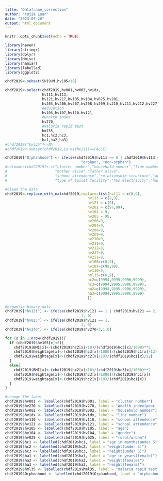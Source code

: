 ```yaml
---
title: "Dataframe_correction"
author: "Yujia Luan"
date: "2023-07-20"
output: html_document
---
```


```r
knitr::opts_chunk$set(echo = TRUE)
```

```r
library(haven)
library(stringr)
library(dplyr)
library(Hmisc)
library(naniar)
library(labelled)
library(ggplot2)
```

```r
chdf2019<-subset(SN19HM,hv105<18)

chdf2019<-select(chdf2019,hv001,hv002,hvidx,
                 hv111,hv113,
                 hv121,hv217,hv105,hv104,hv025,hv201,
                 hv205,hv206,hv207,hv208,hv209,hv210,hv211,hv212,hv227,hv221,
                 #education
                 hv106,hv107,hv110,hv121,
                 #weakth index
                 hv270,
                 #malaria rapid test
                 hml35,
                 hc1,hc2,hc3,
                 ha1,ha2,ha3)
#chdf2019["hml35"]<-NA
#chdf2019<-subset(chdf2019,is.na(hv111)==FALSE)

```


```r
chdf2019["Orphanhood"] <- ifelse(chdf2019$hv111 == 0 | chdf2019$hv113 == 0, 
                                   "orphan", "non-orphan")
#colnames(chdf2019)<-c("cluster number","household number","line number",
#                      "mother alive","father alive",
#                      "school attendence","relationship structure","age","gender","type of #place of residence","source of drinking water",
#                      "type of toilet facility","has electricity","has radio","has #television","has refrigerator","has bicycle","has motorcycle","has car","has bednet","has #phone")
```


```r
#clean the data
chdf2019<-replace_with_na(chdf2019,replace=list(hv111 = c(8,9),
                                      hv113 = c(8,9),
                                      hv121 = c(9),
                                      hv201 = c(97,99),
                                      hv104 = 9,
                                      hv205 = 99,
                                      hv206=9,
                                      hv207=9,
                                      hv208=9,
                                      hv209=9,
                                      hv210=9,
                                      hv211=9,
                                      hv212=9,
                                      hv227=9,
                                      hv221=9,
                                      hv106=c(8,9),
                                      hv107=c(98,99),
                                      hv110=9,
                                      hml35=c(6,9),
                                      hc2=c(9994,9995,9996,9999),
                                      hc3=c(9994,9995,9996,9999),
                                      ha2=c(9994,9995,9996,9999),
                                      ha3=c(9994,9995,9996,9999)
                                      ))


```

```r
#organise binary data
chdf2019["hv121"] <- ifelse(chdf2019$hv121 == 1 | chdf2019$hv121 == 2, 
                                   1, 0)
chdf2019["hv025"] <- ifelse(chdf2019$hv121 == 1, 
                                   1, 0)
chdf2019["hv270"] <- ifelse(chdf2019$hv270<3,1,0)

```

```r
for (x in 1:nrow(chdf2019)){
  if (chdf2019$hv105[x]<5){
    chdf2019$BMI[x]<-(chdf2019$hc2[x]/10)/(chdf2019$hc3[x]/1000)**2
    chdf2019$heightage[x]<-(chdf2019$hc3[x]/1000)/(chdf2019$hc1[x]/12)
    chdf2019$weightage[x]<-(chdf2019$hc2[x]/10)/(chdf2019$hc1[x]/12)
  }
  else{
    chdf2019$BMI[x]<-(chdf2019$hc2[x]/10)/(chdf2019$hc3[x]/1000)**2
    chdf2019$heightage[x]<-(chdf2019$hc3[x]/1000)/(chdf2019$hc1[x])
    chdf2019$weightage[x]<-(chdf2019$hc2[x]/10)/(chdf2019$hc1[x])
  }
}
```

```r
#change the label
chdf2019$hv001 <- labelled(chdf2019$hv001, label = "cluster number")
chdf2019$hv270 <- labelled(chdf2019$hv270, label = "Wealth index(poor famiily)")
chdf2019$hv002 <- labelled(chdf2019$hv002, label = "household number")
chdf2019$hvidx <- labelled(chdf2019$hvidx, label = "line number")
chdf2019$hv110 <- labelled(chdf2019$hv110, label = "school attendence")
chdf2019$hv121 <- labelled(chdf2019$hv121, label = "school attendence")
chdf2019$hv105 <- labelled(chdf2019$hv105, label = "age")
chdf2019$hv104 <- labelled(chdf2019$hv104, label = "gender")
chdf2019$hv025 <- labelled(chdf2019$hv025, label = "rural/urban")
chdf2019$hc1 <- labelled(chdf2019$hc1, label = "age in months(under 5)")
chdf2019$hc2 <- labelled(chdf2019$hc2, label = "weight(under 5)")
chdf2019$hc3 <- labelled(chdf2019$hc3, label = "height(under 5)")
chdf2019$ha1 <- labelled(chdf2019$ha1, label = "age in years(female)")
chdf2019$ha2 <- labelled(chdf2019$ha2, label = "weight(female)")
chdf2019$ha3 <- labelled(chdf2019$ha3, label = "height(female)")
chdf2019$hml35 <- labelled(chdf2019$hml35, label = "malaria rapid test")
chdf2019$Orphanhood <- labelled(chdf2019$Orphanhood, label = "orphanhood")
```

